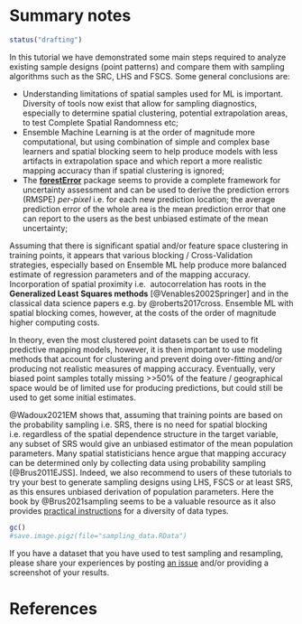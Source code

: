 # Summary notes

```r
status("drafting")
```

In this tutorial we have demonstrated some main steps required to analyze 
existing sample designs (point patterns) and compare them with sampling algorithms 
such as the SRC, LHS and FSCS. Some general conclusions are:

- Understanding limitations of spatial samples used for ML is important. Diversity of tools 
  now exist that allow for sampling diagnostics, especially to determine spatial 
  clustering, potential extrapolation areas, to test Complete Spatial Randomness etc;  
- Ensemble Machine Learning is at the order of magnitude more computational, but 
  using combination of simple and complex base learners and spatial blocking seem to 
  help produce models with less artifacts in extrapolation space and which report 
  a more realistic mapping accuracy than if spatial clustering is ignored;  
- The **[forestError](https://rdrr.io/cran/forestError/)** package seems to provide a complete framework for uncertainty 
  assessment and can be used to derive the prediction errors (RMSPE) _per-pixel_ 
  i.e. for each new prediction location; the average prediction error 
  of the whole area is the mean prediction error that one can report to the users 
  as the best unbiased estimate of the mean uncertainty;  

Assuming that there is significant spatial and/or feature space clustering in 
training points, it appears that various blocking / Cross-Validation strategies, 
especially based on Ensemble ML help produce more balanced estimate of regression 
parameters and of the mapping accuracy. Incorporation of spatial proximity i.e. 
autocorrelation has roots in the **Generalized Least Squares methods** [@Venables2002Springer] 
and in the classical data science papers e.g. by @roberts2017cross. Ensemble ML 
with spatial blocking comes, however, at the costs of the order of magnitude 
higher computing costs.

In theory, even the most clustered point datasets can be used to fit predictive mapping models, 
however, it is then important to use modeling methods that account for clustering and 
prevent doing over-fitting and/or producing not realistic measures of mapping accuracy. 
Eventually, very biased point samples totally missing >>50% of the feature / geographical 
space would be of limited use for producing predictions, but could still be used to 
get some initial estimates.  

@Wadoux2021EM shows that, assuming that training points are based on the probability 
sampling i.e. SRS, there is no need for spatial blocking i.e. regardless of the 
spatial dependence structure in the target variable, any subset of SRS would give an 
unbiased estimator of the mean population parameters. Many spatial statisticians 
hence argue that mapping accuracy can be determined only by collecting data 
using probability sampling [@Brus2011EJSS]. Indeed, we also recommend to users of these tutorials 
to try your best to generate sampling designs using LHS, FSCS or at least SRS, 
as this ensures unbiased derivation of population parameters. Here the book by 
@Brus2021sampling seems to be a valuable resource as it also provides 
[practical instructions](https://github.com/DickBrus/SpatialSamplingwithR) for a diversity of data types.

```r
gc()
#save.image.pigz(file="sampling_data.RData")
```

If you have a dataset that you have used to test sampling and resampling, please 
share your experiences by posting [an issue](https://gitlab.com/openlandmap/spatial-sampling-tutorial) and/or providing a screenshot of your results.

# References
